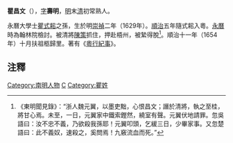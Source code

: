 '''瞿昌文'''（{{bd|1629年||？||Qu}}），[[表字|字]]'''壽明'''，[[明|明]]末[[清|清]]初常熟人。

永曆大學士[[瞿式耜|瞿式耜]]之孫，生於明[[崇禎|崇禎]]二年（1629年）。[[順治|順治]]五年隨式耜入粵。[[永曆_(南明)|永曆]]時為翰林院檢討。被清將[[陳策|陳策]]抓住，押赴梧州，被縶得脫<ref>《東明聞見錄》：“浙人魏元翼，以墨吏黜，心恨昌文；譖於清將，執之至桂，將甘心焉。未至，一日，元翼家中鐵索鏗然，繞室有聲。元翼伏地請罪。忽吳語曰：汝不忠不義，乃欲殺我孫耶！元翼叩頭，乞緩三日，少畢家事。又忽楚語曰：此不義奴，速殺之，奚問焉！九竅流血而死。”</ref>。順治十一年（1654年）十月扶祖柩歸里。著有《[[粵行紀事|粵行紀事]]》。

==注釋==
<div class="references-small">
<references />
</div>

{{瞿景淳家族}}
[[Category:南明人物|Category:南明人物]]
[[Category:常熟海虞瞿氏|C]]
[[Category:瞿姓|Category:瞿姓]]